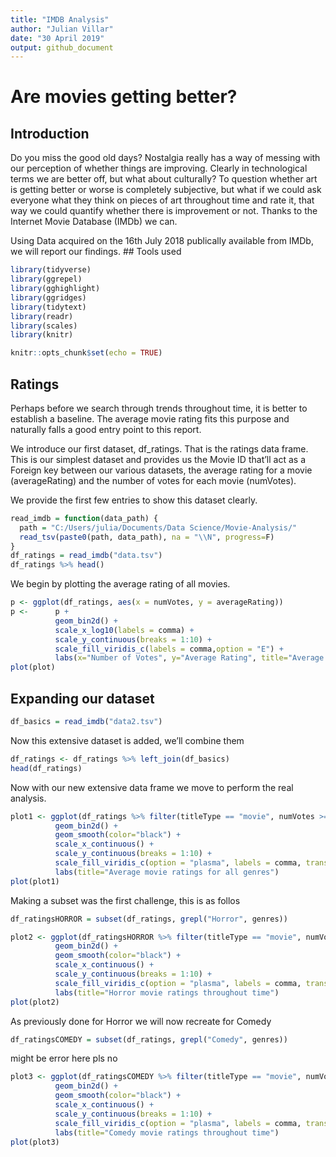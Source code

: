 ```yaml
---
title: "IMDB Analysis"
author: "Julian Villar"
date: "30 April 2019"
output: github_document
---
```


# Are movies getting better?
## Introduction
Do you miss the good old days? Nostalgia really has a way of messing with our perception of whether things are improving. Clearly in technological terms we are better off, but what about culturally? To question whether art is getting better or worse is completely subjective, but what if we could ask everyone what they think on pieces of art throughout time and rate it, that way we could quantify whether there is improvement or not. Thanks to the Internet Movie Database (IMDb) we can.

Using Data acquired on the 16th July 2018 publically available from IMDb, we will report our findings.
## Tools used 
```r
library(tidyverse)
library(ggrepel) 
library(gghighlight)
library(ggridges)
library(tidytext)
library(readr)
library(scales)
library(knitr)
```



```r
knitr::opts_chunk$set(echo = TRUE)
```



## Ratings
Perhaps before we search through trends throughout time, it is better to establish a baseline. The average movie rating fits this purpose and naturally falls a good entry point to this report.

We introduce our first dataset, df_ratings. That is the ratings data frame. This is our simplest dataset and provides us the Movie ID that’ll act as a Foreign key between our various datasets, the average rating for a movie (averageRating) and the number of votes for each movie (numVotes).

We provide the first few entries to show this dataset clearly.
```r
read_imdb = function(data_path) {
  path = "C:/Users/julia/Documents/Data Science/Movie-Analysis/"
  read_tsv(paste0(path, data_path), na = "\\N", progress=F)
}
df_ratings = read_imdb("data.tsv")
df_ratings %>% head()
```
We begin by plotting the average rating of all movies.
```r
p <- ggplot(df_ratings, aes(x = numVotes, y = averageRating))
p <-      p +
          geom_bin2d() +
          scale_x_log10(labels = comma) +
          scale_y_continuous(breaks = 1:10) +
          scale_fill_viridis_c(labels = comma,option = "E") +
          labs(x="Number of Votes", y="Average Rating", title="Average IMBd rating and how many people vote that way")
plot(plot)
```


## Expanding our dataset 
```r
df_basics = read_imdb("data2.tsv")
```
Now this extensive dataset is added, we'll combine them
```r
df_ratings <- df_ratings %>% left_join(df_basics)
head(df_ratings)
```
Now with our new extensive data frame we move to perform the real analysis. 
```r
plot1 <- ggplot(df_ratings %>% filter(titleType == "movie", numVotes >= 10), aes(x = startYear, y = averageRating)) +
          geom_bin2d() +
          geom_smooth(color="black") +
          scale_x_continuous() +
          scale_y_continuous(breaks = 1:10) +
          scale_fill_viridis_c(option = "plasma", labels = comma, trans = 'log10') +
          labs(title="Average movie ratings for all genres")
plot(plot1)
```



Making a subset was the first challenge, this is as follos 
```r
df_ratingsHORROR = subset(df_ratings, grepl("Horror", genres))
```

```r
plot2 <- ggplot(df_ratingsHORROR %>% filter(titleType == "movie", numVotes >= 10), aes(x = startYear, y = averageRating)) +
          geom_bin2d() +
          geom_smooth(color="black") +
          scale_x_continuous() +
          scale_y_continuous(breaks = 1:10) +
          scale_fill_viridis_c(option = "plasma", labels = comma, trans = 'log10') + 
          labs(title="Horror movie ratings throughout time")
plot(plot2)

```
As previously done for Horror we will now recreate for Comedy
```r
df_ratingsCOMEDY = subset(df_ratings, grepl("Comedy", genres))
```
might be error here pls no
```r
plot3 <- ggplot(df_ratingsCOMEDY %>% filter(titleType == "movie", numVotes >= 10), aes(x = startYear, y = averageRating)) +
          geom_bin2d() +
          geom_smooth(color="black") +
          scale_x_continuous() +
          scale_y_continuous(breaks = 1:10) +
          scale_fill_viridis_c(option = "plasma", labels = comma, trans = 'log10') + 
          labs(title="Comedy movie ratings throughout time")
plot(plot3)
```
